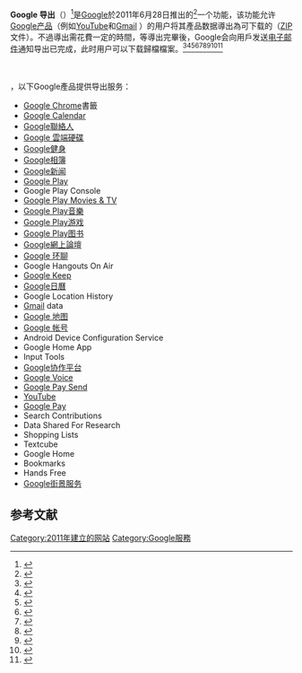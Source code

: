 {{Infobox software
| title = Google 导出<br>Google Takeout
| name = Google 导出<br>Google Takeout
| screenshot = 
| screenshot_size = 160px
| caption = The bottom of Google Takeout interface.
| developer = Google
| released = 2011
| website = {{URL|https://takeout.google.com/}}
}}'''Google 导出'''（{{lang-en|Google Takeout}}）<ref>{{Cite news|url=https://opensource.googleblog.com/2018/07/introducing-data-transfer-project.html|title=Introducing Data Transfer Project: an open source platform promoting universal data portability|author=|first=|date=|work=Google Open Source Blog|accessdate=2018-08-07|language=en-US|quote=we now call it Download Your Data|archive-date=2020-11-09|archive-url=https://web.archive.org/web/20201109025504/https://opensource.googleblog.com/2018/07/introducing-data-transfer-project.html|dead-url=no}}</ref>是[[Google|Google]]於2011年6月28日推出的<ref name="blogm">{{Cite web|title=The Data Liberation Front Delivers Google Takeout|url=http://dataliberation.blogspot.com/2011/06/data-liberation-front-delivers-google.html|accessdate=13 June 2012|date=June 28, 2011|publisher=Google|archive-date=2011-10-12|archive-url=https://web.archive.org/web/20111012140909/http://dataliberation.blogspot.com/2011/06/data-liberation-front-delivers-google.html|dead-url=no}}</ref>一个功能，该功能允许[[Google产品列表|Google产品]]（例如[[YouTube|YouTube]]和[[Gmail|Gmail]] ）的用户将其產品数据導出為可下载的{{link-en|歸檔檔案|Archive file}}（[[ZIP格式|ZIP]]文件）。不過導出需花費一定的時間，等導出完畢後，Google会向用戶发送[[电子邮件|电子邮件]]通知导出已完成，此时用户可以下载歸檔檔案。<ref>{{Cite web|title=Now offering Docs for Takeout|url=http://dataliberation.blogspot.com/2012/01/now-offering-docs-for-takeout.html|accessdate=2018-08-07|archive-date=2020-11-12|archive-url=https://web.archive.org/web/20201112012933/http://dataliberation.blogspot.com/2012/01/now-offering-docs-for-takeout.html|dead-url=no}}</ref><ref>{{Cite web|title=Two new services added to Takeout|url=http://dataliberation.blogspot.com/2012/11/two-new-services-added-to-takeout.html|accessdate=2018-08-07|archive-date=2020-10-20|archive-url=https://web.archive.org/web/20201020163359/http://dataliberation.blogspot.com/2012/11/two-new-services-added-to-takeout.html|dead-url=no}}</ref><ref>{{Cite web|title=A perfect match: Blogger and Google+ Pages for Takeout|url=http://dataliberation.blogspot.com/2013/02/a-perfect-match-blogger-and-google.html|accessdate=2018-08-07|archive-date=2020-12-04|archive-url=https://web.archive.org/web/20201204035853/http://dataliberation.blogspot.com/2013/02/a-perfect-match-blogger-and-google.html|dead-url=no}}</ref><ref name="Adds+1s">{{Cite news|author=Crum|first=Chris|title=Google Adds +1s to Google Takeout|url=http://www.webpronews.com/google-adds-1s-to-google-takeout-2011-07|accessdate=25 November 2012|date=July 15, 2011|archive-date=2013-10-04|archive-url=https://web.archive.org/web/20131004023933/http://www.webpronews.com/google-adds-1s-to-google-takeout-2011-07|dead-url=no}}</ref><ref name="voice1">{{Cite web|title=New on the Menu: Google Voice for Google Takeout|url=http://dataliberation.blogspot.com/2011/09/new-on-menu-google-voice-for-google.html|date=September 6, 2011|publisher=Google|accessdate=2020-07-26|archive-date=2020-12-04|archive-url=https://web.archive.org/web/20201204103000/http://dataliberation.blogspot.com/2011/09/new-on-menu-google-voice-for-google.html|dead-url=no}}</ref><ref name="Youtubesupport">{{Cite news|author=Lardinois|first=Frederic|title=Google Adds YouTube Support To Google Takeout, Now Lets You Download Your Original Video Files|url=https://techcrunch.com/2012/09/26/google-adds-youtube-support-to-google-takeout-now-lets-your-download-your-original-video-files/|accessdate=25 November 2012|date=26 September 2012|archive-date=2020-11-29|archive-url=https://web.archive.org/web/20201129020318/https://techcrunch.com/2012/09/26/google-adds-youtube-support-to-google-takeout-now-lets-your-download-your-original-video-files/|dead-url=no}}</ref><ref name="Blogger">{{Cite web|title=Google Takeout now liberating Blogger and Google+ Pages|url=https://www.engadget.com/2013/02/17/google-takeout-now-liberating-blogger-and-google-pages/|accessdate=February 21, 2013|author=Fingas, Jon|date=February 17, 2013|publisher=Engadget|archive-date=2018-08-27|archive-url=https://web.archive.org/web/20180827075328/https://www.engadget.com/2013/02/17/google-takeout-now-liberating-blogger-and-google-pages/|dead-url=no}}</ref><ref name="crit2">{{Cite web|title='Liberating' Your Data from Google, and What That Really Means|url=http://www.pcworld.com/article/255920/liberating_your_data_from_google_and_what_that_really_means.html|accessdate=February 21, 2013|author=Null, Christopher|date=May 21, 2012|publisher=PCWorld|archive-date=2020-11-11|archive-url=https://web.archive.org/web/20201111213215/https://www.pcworld.com/article/255920/liberating_your_data_from_google_and_what_that_really_means.html|dead-url=no}}</ref><ref>{{Cite web|title=Download your data - Google Account Help|url=https://support.google.com/accounts/answer/3024190|accessdate=2018-08-07|work=support.google.com|language=en|quote=Downloading your data does not delete it from Google’s servers. Learn how to delete your account or how to delete your searches and browsing activity.|archive-date=2021-02-01|archive-url=https://web.archive.org/web/20210201174939/https://support.google.com/accounts/answer/3024190|dead-url=no}}</ref>

<br><br>{{As of|2016|03|24}} ，以下Google產品提供导出服务：{{Div col|colwidth=20em}}

* [[Google_Chrome|Google Chrome]]書籤
* [[Google_Calendar|Google Calendar]]
* [[Google聯絡人|Google聯絡人]]
* [[Google_雲端硬碟|Google 雲端硬碟]]
* [[Google健身|Google健身]]
* [[Google相簿|Google相簿]]
* [[Google新闻|Google新闻]]
* [[Google_Play|Google Play]]
* Google Play Console
* [[Google_Play_Movies_&_TV|Google Play Movies & TV]]
* [[Google_Play音樂|Google Play音樂]]
* [[Google_Play游戏|Google Play游戏]]
* [[Google_Play图书|Google Play图书]] 
* [[Google網上論壇|Google網上論壇]]
* [[Google_环聊|Google 环聊]]
* Google Hangouts On Air
* [[Google_Keep|Google Keep]]
* [[Google日曆|Google日曆]]
* Google Location History
* [[Gmail|Gmail]] data
* [[Google_地图|Google 地图]] 
* [[Google_帐号|Google 帐号]]
* Android Device Configuration Service
* Google Home App
* Input Tools
* [[Google协作平台|Google协作平台]]
* [[Google_Voice|Google Voice]] 
* [[Google_Pay_Send|Google Pay Send]]
* [[YouTube|YouTube]] 
* [[Google_Pay|Google Pay]]
* Search Contributions
* Data Shared For Research
* Shopping Lists
* Textcube
* Google Home 
* Bookmarks
* Hands Free
* [[Google街景服务|Google街景服务]]{{Div col end}}         

== 参考文献 ==
{{Reflist|30em}}
{{Google公司}}
[[Category:2011年建立的网站|Category:2011年建立的网站]]
[[Category:Google服務|Category:Google服務]]